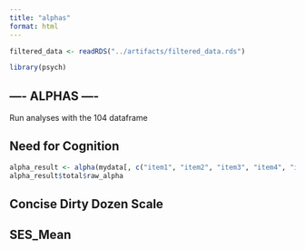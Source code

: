 ```yaml
---
title: "alphas"
format: html
---
```


```r
filtered_data <- readRDS("../artifacts/filtered_data.rds")
```

```r
library(psych)
```

## ---- ALPHAS ----

Run analyses with the 104 dataframe

## Need for Cognition

```r
alpha_result <- alpha(mydata[, c("item1", "item2", "item3", "item4", "item5")])
alpha_result$total$raw_alpha 
```

## Concise Dirty Dozen Scale

## SES_Mean
